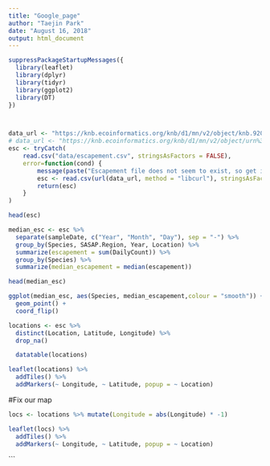 ```yaml
---
title: "Google_page"
author: "Taejin Park"
date: "August 16, 2018"
output: html_document
---
```


```r
suppressPackageStartupMessages({
  library(leaflet)
  library(dplyr)
  library(tidyr)
  library(ggplot2)
  library(DT)
})



data_url <- "https://knb.ecoinformatics.org/knb/d1/mn/v2/object/knb.92020.1"
# data_url <- "https://knb.ecoinformatics.org/knb/d1/mn/v2/object/urn%3Auuid%3Af119a05b-bbe7-4aea-93c6-85434dcb1c5e"
esc <- tryCatch(
    read.csv("data/escapement.csv", stringsAsFactors = FALSE),
    error=function(cond) {
        message(paste("Escapement file does not seem to exist, so get it from the KNB."))
        esc <- read.csv(url(data_url, method = "libcurl"), stringsAsFactors = FALSE)
        return(esc)
    }
)

head(esc)
```


```r
median_esc <- esc %>% 
  separate(sampleDate, c("Year", "Month", "Day"), sep = "-") %>% 
  group_by(Species, SASAP.Region, Year, Location) %>% 
  summarize(escapement = sum(DailyCount)) %>% 
  group_by(Species) %>% 
  summarize(median_escapement = median(escapement))

head(median_esc)
```


```r
ggplot(median_esc, aes(Species, median_escapement,colour = "smooth")) +
  geom_point() +
  coord_flip()
```




```r
locations <- esc %>% 
  distinct(Location, Latitude, Longitude) %>% 
  drop_na()
```

```r
  datatable(locations)
```


```r
leaflet(locations) %>% 
  addTiles() %>% 
  addMarkers(~ Longitude, ~ Latitude, popup = ~ Location)

```

#Fix our map

```r
locs <- locations %>% mutate(Longitude = abs(Longitude) * -1)
```

```r
leaflet(locs) %>% 
  addTiles() %>% 
  addMarkers(~ Longitude, ~ Latitude, popup = ~ Location)
```
```
